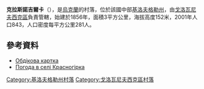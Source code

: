{{coord|48|19|5|N|30|26|45|E|scale:100000_region:UA|display=title}}

'''克拉斯諾吉爾卡'''（{{lang-uk|Красногірка}}），是[[烏克蘭|烏克蘭]]的村落，位於該國中部[[基洛夫格勒州|基洛夫格勒州]]，由[[戈洛瓦尼夫西克區|戈洛瓦尼夫西克區]]負責管轄，始建於1856年，面積3平方公里，海拔高度152米，2001年人口843，人口密度每平方公里281人。

==參考資料==
* [http://gska2.rada.gov.ua/pls/z7502/A005?rdat1=11.11.2008&rf7571=16552 Обдікова картка]{{dead link|date=2017年11月 |bot=InternetArchiveBot |fix-attempted=yes }}
* [http://weather.in.ua/ua/kirovogradskaja/12081 Погода в селі Красногірка] {{Wayback|url=http://weather.in.ua/ua/kirovogradskaja/12081 |date=20111220194856 }}

{{DEFAULTSORT:Красногірка}}
[[Category:基洛夫格勒州村落|Category:基洛夫格勒州村落]]
[[Category:戈洛瓦尼夫西克區村落|Category:戈洛瓦尼夫西克區村落]]


{{Kirovohrad-geo-stub}}